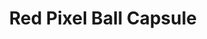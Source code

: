 ---
title: "Red Pixel Ball Capsule"
meta_title: "Red Pixel Ball Capsule craft"
description: "Craft de Red Pixel Ball Capsule"
rank: "s"
draft: false
name: "Red Pixel Ball Capsule"
recipe_img: "https://wiki.pokexgames.com/images/7/70/Red_Pixel_Ball_Capssule.gif"
level: 110
craft_time: 36000
result: 1
value_npc: 1
ingredients:
  - name: "Purpleheart Log"
    quantity: 600
    item_img: "https://wiki.pokexgames.com/images/f/fe/Purpleheart_Log.png"
    value_npc: 1
  - name: "Royal Mane"
    quantity: 30
    item_img: "https://wiki.pokexgames.com/images/2/20/Royal_Mane.png"
    value_npc: 1
  - name: "Corrupted Black Hull"
    quantity: 19
    item_img: "https://wiki.pokexgames.com/images/6/62/Corrupted-Black-Hull.gif"
    value_npc: 1
  - name: "Fire Monkey Hair"
    quantity: 31
    item_img: "https://wiki.pokexgames.com/images/7/7f/Fire_Monkey_Hair.png"
    value_npc: 1
  - name: "Corrupted Scizor Claw"
    quantity: 23
    item_img: "https://wiki.pokexgames.com/images/0/03/Corrupted-Scizor-Claw.gif"
    value_npc: 1
  - name: "Red Spike"
    quantity: 31
    item_img: "https://wiki.pokexgames.com/images/0/02/Red_Spike.png"
    value_npc: 1
---